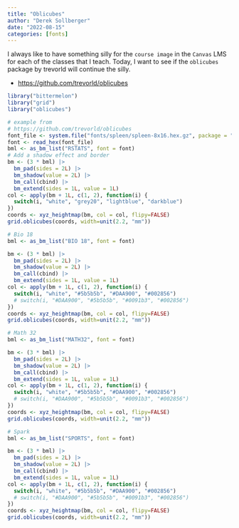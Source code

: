 ```yaml
---
title: "Oblicubes"
author: "Derek Sollberger"
date: "2022-08-15"
categories: [fonts]
---
```


I always like to have something silly for the `course image` in the `Canvas` LMS for each of the classes that I teach.  Today, I want to see if the `oblicubes` package by trevorld will continue the silly.

* [https://github.com/trevorld/oblicubes](https://github.com/trevorld/oblicubes)

```r
library("bittermelon")
library("grid")
library("oblicubes")
```

```r
# example from
# https://github.com/trevorld/oblicubes
font_file <- system.file("fonts/spleen/spleen-8x16.hex.gz", package = "bittermelon")
font <- read_hex(font_file)
bml <- as_bm_list("RSTATS", font = font)
# Add a shadow effect and border
bm <- (3 * bml) |>
  bm_pad(sides = 2L) |>
  bm_shadow(value = 2L) |>
  bm_call(cbind) |>
  bm_extend(sides = 1L, value = 1L)
col <- apply(bm + 1L, c(1, 2), function(i) {
  switch(i, "white", "grey20", "lightblue", "darkblue")
})
coords <- xyz_heightmap(bm, col = col, flipy=FALSE)
grid.oblicubes(coords, width=unit(2.2, "mm"))
```

```r
# Bio 18
bml <- as_bm_list("BIO 18", font = font)

bm <- (3 * bml) |>
  bm_pad(sides = 2L) |>
  bm_shadow(value = 2L) |>
  bm_call(cbind) |>
  bm_extend(sides = 1L, value = 1L)
col <- apply(bm + 1L, c(1, 2), function(i) {
  switch(i, "white", "#5b5b5b", "#DAA900", "#002856")
  # switch(i, "#DAA900", "#5b5b5b", "#0091b3", "#002856")
})
coords <- xyz_heightmap(bm, col = col, flipy=FALSE)
grid.oblicubes(coords, width=unit(2.2, "mm"))
```

```r
# Math 32
bml <- as_bm_list("MATH32", font = font)

bm <- (3 * bml) |>
  bm_pad(sides = 2L) |>
  bm_shadow(value = 2L) |>
  bm_call(cbind) |>
  bm_extend(sides = 1L, value = 1L)
col <- apply(bm + 1L, c(1, 2), function(i) {
  switch(i, "white", "#5b5b5b", "#DAA900", "#002856")
  # switch(i, "#DAA900", "#5b5b5b", "#0091b3", "#002856")
})
coords <- xyz_heightmap(bm, col = col, flipy=FALSE)
grid.oblicubes(coords, width=unit(2.2, "mm"))
```

```r
# Spark
bml <- as_bm_list("SPORTS", font = font)

bm <- (3 * bml) |>
  bm_pad(sides = 2L) |>
  bm_shadow(value = 2L) |>
  bm_call(cbind) |>
  bm_extend(sides = 1L, value = 1L)
col <- apply(bm + 1L, c(1, 2), function(i) {
  switch(i, "white", "#5b5b5b", "#DAA900", "#002856")
  # switch(i, "#DAA900", "#5b5b5b", "#0091b3", "#002856")
})
coords <- xyz_heightmap(bm, col = col, flipy=FALSE)
grid.oblicubes(coords, width=unit(2.2, "mm"))
```